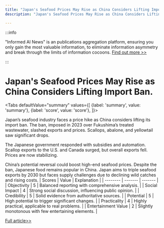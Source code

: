 ```yaml
---
title: "Japan's Seafood Prices May Rise as China Considers Lifting Import Ban."
description: "Japan's Seafood Prices May Rise as China Considers Lifting Import Ban."

---
```



:::info

"Informed AI News" is an publications aggregation platform, ensuring you only gain the most valuable information, to eliminate information asymmetry and break through the limits of information cocoons.  [Find out more >>](/)

:::

# Japan's Seafood Prices May Rise as China Considers Lifting Import Ban.


<Tabs
	defaultValue="summary"
	values={[
	{label: 'summary', value: 'summary'},
	{label: 'score', value: 'score'},
]}>
<TabItem value="summary">


Japan’s seafood industry faces a price hike as China considers lifting its import ban. The ban, imposed in 2023 over Fukushima’s treated wastewater, slashed exports and prices. Scallops, abalone, and yellowtail saw significant drops.

The Japanese government responded with subsidies and automation. Scallop exports to the U.S. and Canada surged, but overall exports fell. Prices are now stabilizing.

China’s potential reversal could boost high-end seafood prices. Despite the ban, Japanese food remains popular in China. Japan aims to triple seafood exports by 2030 but faces supply challenges due to declining wild catches and rising costs.
</TabItem>
<TabItem value="score">
	| Scores     | Value   | Explanation |
	| -------- | ------- | ------- |
	| Objectivity  | 5    | Balanced reporting with comprehensive analysis.    |
	| Social Impact | 4     | Strong social discussion, influencing public opinion.    |
	| Credibility    | 5    | Solid evidence from authoritative sources.    |
	| Potential    | 5    | High potential to trigger significant changes.    |
	| Practicality    | 4    | Highly practical, applicable to real problems.    |
	| Entertainment Value    | 2    | Slightly monotonous with few entertaining elements.    |
</TabItem>
</Tabs>

[Full article>>](https://asia.nikkei.com/Business/Fisheries/Japan-seafood-prices-set-to-climb-as-China-eyes-lifting-import-ban)
